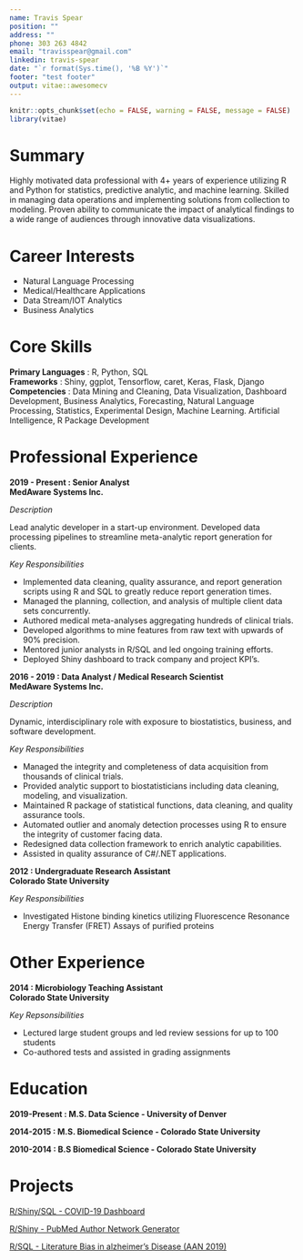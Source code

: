 ```yaml
---
name: Travis Spear
position: ""
address: ""
phone: 303 263 4842
email: "travisspear@gmail.com"
linkedin: travis-spear
date: "`r format(Sys.time(), '%B %Y')`"
footer: "test footer"
output: vitae::awesomecv
---
```


```r
knitr::opts_chunk$set(echo = FALSE, warning = FALSE, message = FALSE)
library(vitae)
```

# Summary
Highly motivated data professional with 4+ years of experience utilizing R and Python for statistics, predictive analytic, and machine learning. Skilled in managing data operations and implementing solutions from collection to modeling. Proven ability to communicate the impact of analytical findings to a wide range of audiences through innovative data visualizations. 


# Career Interests
 * Natural Language Processing
 * Medical/Healthcare Applications
 * Data Stream/IOT Analytics
 * Business Analytics


# Core Skills  
**Primary Languages** : R, Python, SQL  
**Frameworks** : Shiny, ggplot, Tensorflow, caret, Keras, Flask, Django 
**Competencies** : Data Mining and Cleaning, Data Visualization, Dashboard Development, Business Analytics, Forecasting, Natural Language Processing, Statistics, Experimental Design, Machine Learning. Artificial Intelligence, R Package Development


# Professional Experience
**2019 - Present : Senior Analyst**  
**MedAware Systems Inc.**  

*Description*

Lead analytic developer in a start-up environment. Developed data processing pipelines to streamline meta-analytic report generation for clients. 

*Key Responsibilities* 
  
  * Implemented data cleaning, quality assurance, and report generation scripts using R and SQL to greatly reduce report generation times.
  * Managed the planning, collection, and analysis of multiple client data sets concurrently.
  * Authored medical meta-analyses aggregating hundreds of clinical trials.
  * Developed algorithms to mine features from raw text with upwards of 90% precision.
  * Mentored junior analysts in R/SQL and led ongoing training efforts.
  * Deployed Shiny dashboard to track company and project KPI's.
  

**2016 - 2019 : Data Analyst / Medical Research Scientist**  
**MedAware Systems Inc.**  

*Description*

Dynamic, interdisciplinary role with exposure to biostatistics, business, and software development.  

*Key Responsibilities* 
    
  *	Managed the integrity and completeness of data acquisition from thousands of clinical trials.
  * Provided analytic support to biostatisticians including data cleaning, modeling, and visualization.
  * Maintained R package of statistical functions, data cleaning, and quality assurance tools.
  * Automated outlier and anomaly detection processes using R to ensure the integrity of customer facing data.
  * Redesigned data collection framework to enrich analytic capabilities.
  * Assisted in quality assurance of C#/.NET applications.


**2012 : Undergraduate Research Assistant**  
**Colorado State University**  

*Key Responsibilities*  

  * Investigated Histone binding kinetics utilizing Fluorescence Resonance Energy Transfer (FRET) Assays of purified proteins


# Other Experience
**2014 : Microbiology Teaching Assistant**  
**Colorado State University**  

*Key Repsonsibilities*  

  * Lectured large student groups and led review sessions for up to 100 students
  * Co-authored tests and assisted in grading assignments
  

# Education  
**2019-Present : M.S. Data Science - University of Denver** 


**2014-2015 : M.S. Biomedical Science - Colorado State University** 


**2010-2014 : B.S Biomedical Science - Colorado State University**


# Projects
[R/Shiny/SQL - COVID-19 Dashboard](https://travisspear.shinyapps.io/COVID19)

[R/Shiny - PubMed Author Network Generator](https://travisspear.shinyapps.io/PubMed_Networks)

[R/SQL - Literature Bias in alzheimer's Disease (AAN 2019)](/post/aan2019/)



